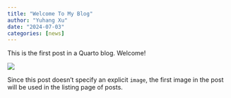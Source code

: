 ```yaml
---
title: "Welcome To My Blog"
author: "Yuhang Xu"
date: "2024-07-03"
categories: [news]
---
```


This is the first post in a Quarto blog. Welcome!

![](thumbnail.jpg)

Since this post doesn't specify an explicit `image`, the first image in the post will be used in the listing page of posts.
